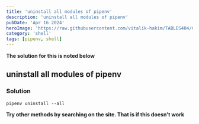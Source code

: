 ```yaml
---
title: 'uninstall all modules of pipenv'
description: 'uninstall all modules of pipenv'
pubDate: 'Apr 16 2024'
heroImage: 'https://raw.githubusercontent.com/vitalik-hakim/TABLES404/main/error_b/SHELL.jpg'
category: 'shell'
tags: [pipenv, shell]
---
```


**The solution for this is noted below**

## uninstall all modules of pipenv

### Solution

```shell
pipenv uninstall --all
```

**Try other methods by searching on the site. That is if this doesn't work**
